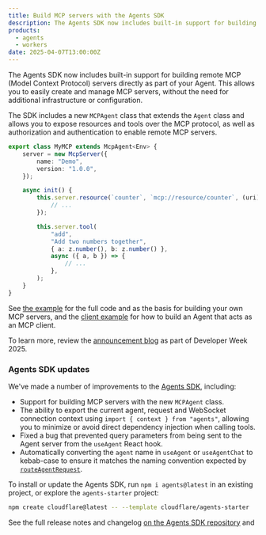 ```yaml
---
title: Build MCP servers with the Agents SDK
description: The Agents SDK now includes built-in support for building remote MCP servers directly as part of your Agent.
products:
  - agents
  - workers
date: 2025-04-07T13:00:00Z
---
```



The Agents SDK now includes built-in support for building remote MCP (Model Context Protocol) servers directly as part of your Agent. This allows you to easily create and manage MCP servers, without the need for additional infrastructure or configuration.

The SDK includes a new `MCPAgent` class that extends the `Agent` class and allows you to expose resources and tools over the MCP protocol, as well as authorization and authentication to enable remote MCP servers.

<TypeScriptExample>

```ts
export class MyMCP extends McpAgent<Env> {
	server = new McpServer({
		name: "Demo",
		version: "1.0.0",
	});

	async init() {
		this.server.resource(`counter`, `mcp://resource/counter`, (uri) => {
			// ...
		});

		this.server.tool(
			"add",
			"Add two numbers together",
			{ a: z.number(), b: z.number() },
			async ({ a, b }) => {
				// ...
			},
		);
	}
}
```

</TypeScriptExample>

See [the example](https://github.com/cloudflare/agents/tree/main/examples/mcp) for the full code and as the basis for building your own MCP servers, and the [client example](https://github.com/cloudflare/agents/tree/main/examples/mcp-client) for how to build an Agent that acts as an MCP client.

To learn more, review the [announcement blog](https://blog.cloudflare.com/building-ai-agents-with-mcp-authn-authz-and-durable-objects) as part of Developer Week 2025.

### Agents SDK updates

We've made a number of improvements to the [Agents SDK](/agents/), including:

- Support for building MCP servers with the new `MCPAgent` class.
- The ability to export the current agent, request and WebSocket connection context using `import { context } from "agents"`, allowing you to minimize or avoid direct dependency injection when calling tools.
- Fixed a bug that prevented query parameters from being sent to the Agent server from the `useAgent` React hook.
- Automatically converting the `agent` name in `useAgent` or `useAgentChat` to kebab-case to ensure it matches the naming convention expected by [`routeAgentRequest`](/agents/api-reference/calling-agents/#calling-your-agent).

To install or update the Agents SDK, run `npm i agents@latest` in an existing project, or explore the `agents-starter` project:

```sh
npm create cloudflare@latest -- --template cloudflare/agents-starter
```

See the full release notes and changelog [on the Agents SDK repository](https://github.com/cloudflare/agents/blob/main/packages/agents/CHANGELOG.md) and
